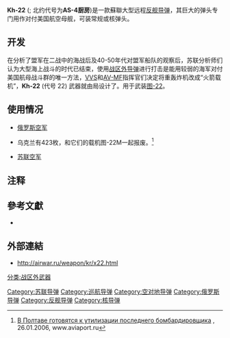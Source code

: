 {{Infobox Weapon
|is_missile=yes
|name= Kh-22 <br><small>[[北约代号|北约代号]]: AS-4 '厨房'</small>
|image= Image:Raduga Kh-22.jpg
|image_size= 300px
|caption=掛載於[[Tu-22|Tu-22]]上的Kh-22
|origin= {{USSR}} 
|type= 空对地导弹
|used_by= {{RUS}}
|manufacturer={{le|MKB彩虹設計局|MKB Raduga}}
|unit_cost=
|propellant=Tonka-250 and IRFNA
|production_date=
|engine=液態火箭燃料引擎
|engine_power=
|weight={{convert|5820|kg|lb|abbr=on|sigfig=3}} 
|length={{convert|11.65|m|ft}} 
|height=
|diameter={{convert|92|cm|in}} 
|wingspan={{convert|300|cm|in}} 
|speed=Mach 4.6 <ref name="Anti Shipping Missile Survey">{{citation|title=Anti Shipping Missile Survey|url=http://www.scribd.com/doc/43672723/Anti-Ship-Missile|publisher=Scribd|last=Scribd|page=37|accessdate=2015-01-11|archive-date=2016-04-21|archive-url=https://web.archive.org/web/20160421162311/https://www.scribd.com/doc/43672723/Anti-Ship-Missile|dead-url=no}}</ref>
|vehicle_range={{convert|600|km|nmi|sigfig=2}} (Kh-22M/MA) <ref name="Soviet/Russian Cruise Missiles">{{citation|title=Anti Shipping Missile Survey|url=http://www.ausairpower.net/APA-Rus-Cruise-Missiles.html#mozTocId738927|publisher=ausairpower|last=ausairpower|page=Air-Launched Cruise Missiles|accessdate=2015-01-11|archive-date=2018-05-24|archive-url=https://web.archive.org/web/20180524081321/http://www.ausairpower.net/APA-Rus-Cruise-Missiles.html#mozTocId738927|dead-url=no}}</ref>
|ceiling=10-14km or 27km 
|altitude=
|filling={{convert |1000|kg|lb|0}}[[黑索金|黑索金]]<br>35–100萬噸[[爆炸当量|当量]]核彈頭
|guidance=inertial with terminal active seeker
|detonation=
|launch_platform=[[Tu-22M|Tu-22M]]戰略轟炸機、[[Tu-95|Tu-95]]戰略轟炸機
}}
'''Kh-22''' ({{lang-ru|Х-22}}; 北约代号为'''AS-4厨房''')是一款蘇聯大型远程[[反舰导弹|反舰导弹]]，其巨大的弹头专门用作对付美国航空母舰，可装常规或核弹头。

==开发==
在分析了盟军在二战中的海战后及40-50年代对盟军船队的观察后，苏联分析师们认为大型海上战斗的时代已结束，使用[[战区外导弹|战区外导弹]]进行打击是能用较弱的海军对付美国航母战斗群的唯一方法，[[苏联空军|VVS]]和[[AV-MF|AV-MF]]指挥官们决定将重轰炸机改成“火箭载机”，'''Kh-22''' (代号 22) 武器就由{{le|MKB彩虹設計局|MKB Raduga}}局设计了。用于武装[[图-22|图-22]]。


==使用情况==
;{{RUS}}
* [[俄罗斯空军|俄罗斯空军]]
;{{UKR}}
*乌克兰有423枚，和它们的载机图-22M一起报废。<ref>[http://www.aviaport.ru/digest/2006/01/26/100145.html В Полтаве готовятся к утилизации последнего бомбардировщика] {{Wayback|url=http://www.aviaport.ru/digest/2006/01/26/100145.html |date=20181211160534 }}, 26.01.2006, www.aviaport.ru</ref>
;{{USSR}}
* [[苏联空军|苏联空军]]

==注释==
<references/>

==參考文獻==
{{refbegin}}
* {{cite book|last=Gordon|first=Yefim|title=Soviet/Russian Aircraft Weapons Since World War Two|year=2004|location=Hinckley, England|publisher=Midland Publishing|isbn=1-85780-188-1}}
{{refend}}

==外部連結==
{{Commons category|Raduga Kh-22}}
* http://airwar.ru/weapon/kr/x22.html{{Wayback|url=http://airwar.ru/weapon/kr/x22.html |date=20110928101720 }} {{Ru icon}}

{{Russian and Soviet missiles|ASM}}
{{Russian and Soviet military designation sequences}}

[[分类:战区外武器|分类:战区外武器]]
[[Category:苏联导弹|Category:苏联导弹]]
[[Category:巡航导弹|Category:巡航导弹]]
[[Category:空对地导弹|Category:空对地导弹]]
[[Category:俄罗斯导弹|Category:俄罗斯导弹]]
[[Category:反舰导弹|Category:反舰导弹]]
[[Category:核导弹|Category:核导弹]]